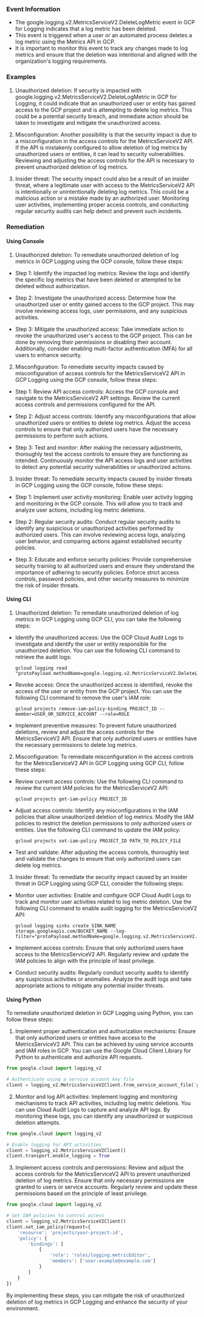 
### Event Information

- The google.logging.v2.MetricsServiceV2.DeleteLogMetric event in GCP for Logging indicates that a log metric has been deleted.
- This event is triggered when a user or an automated process deletes a log metric using the Metrics API in GCP.
- It is important to monitor this event to track any changes made to log metrics and ensure that the deletion was intentional and aligned with the organization's logging requirements.


### Examples

1. Unauthorized deletion: If security is impacted with google.logging.v2.MetricsServiceV2.DeleteLogMetric in GCP for Logging, it could indicate that an unauthorized user or entity has gained access to the GCP project and is attempting to delete log metrics. This could be a potential security breach, and immediate action should be taken to investigate and mitigate the unauthorized access.

2. Misconfiguration: Another possibility is that the security impact is due to a misconfiguration in the access controls for the MetricsServiceV2 API. If the API is mistakenly configured to allow deletion of log metrics by unauthorized users or entities, it can lead to security vulnerabilities. Reviewing and adjusting the access controls for the API is necessary to prevent unauthorized deletion of log metrics.

3. Insider threat: The security impact could also be a result of an insider threat, where a legitimate user with access to the MetricsServiceV2 API is intentionally or unintentionally deleting log metrics. This could be a malicious action or a mistake made by an authorized user. Monitoring user activities, implementing proper access controls, and conducting regular security audits can help detect and prevent such incidents.

### Remediation

#### Using Console

1. Unauthorized deletion: To remediate unauthorized deletion of log metrics in GCP Logging using the GCP console, follow these steps:

- Step 1: Identify the impacted log metrics: Review the logs and identify the specific log metrics that have been deleted or attempted to be deleted without authorization.

- Step 2: Investigate the unauthorized access: Determine how the unauthorized user or entity gained access to the GCP project. This may involve reviewing access logs, user permissions, and any suspicious activities.

- Step 3: Mitigate the unauthorized access: Take immediate action to revoke the unauthorized user's access to the GCP project. This can be done by removing their permissions or disabling their account. Additionally, consider enabling multi-factor authentication (MFA) for all users to enhance security.

2. Misconfiguration: To remediate security impacts caused by misconfiguration of access controls for the MetricsServiceV2 API in GCP Logging using the GCP console, follow these steps:

- Step 1: Review API access controls: Access the GCP console and navigate to the MetricsServiceV2 API settings. Review the current access controls and permissions configured for the API.

- Step 2: Adjust access controls: Identify any misconfigurations that allow unauthorized users or entities to delete log metrics. Adjust the access controls to ensure that only authorized users have the necessary permissions to perform such actions.

- Step 3: Test and monitor: After making the necessary adjustments, thoroughly test the access controls to ensure they are functioning as intended. Continuously monitor the API access logs and user activities to detect any potential security vulnerabilities or unauthorized actions.

3. Insider threat: To remediate security impacts caused by insider threats in GCP Logging using the GCP console, follow these steps:

- Step 1: Implement user activity monitoring: Enable user activity logging and monitoring in the GCP console. This will allow you to track and analyze user actions, including log metric deletions.

- Step 2: Regular security audits: Conduct regular security audits to identify any suspicious or unauthorized activities performed by authorized users. This can involve reviewing access logs, analyzing user behavior, and comparing actions against established security policies.

- Step 3: Educate and enforce security policies: Provide comprehensive security training to all authorized users and ensure they understand the importance of adhering to security policies. Enforce strict access controls, password policies, and other security measures to minimize the risk of insider threats.

#### Using CLI

1. Unauthorized deletion: To remediate unauthorized deletion of log metrics in GCP Logging using GCP CLI, you can take the following steps:

- Identify the unauthorized access: Use the GCP Cloud Audit Logs to investigate and identify the user or entity responsible for the unauthorized deletion. You can use the following CLI command to retrieve the audit logs:

  ```
  gcloud logging read "protoPayload.methodName=google.logging.v2.MetricsServiceV2.DeleteLogMetric"
  ```

- Revoke access: Once the unauthorized access is identified, revoke the access of the user or entity from the GCP project. You can use the following CLI command to remove the user's IAM role:

  ```
  gcloud projects remove-iam-policy-binding PROJECT_ID --member=USER_OR_SERVICE_ACCOUNT --role=ROLE
  ```

- Implement preventive measures: To prevent future unauthorized deletions, review and adjust the access controls for the MetricsServiceV2 API. Ensure that only authorized users or entities have the necessary permissions to delete log metrics.

2. Misconfiguration: To remediate misconfiguration in the access controls for the MetricsServiceV2 API in GCP Logging using GCP CLI, follow these steps:

- Review current access controls: Use the following CLI command to review the current IAM policies for the MetricsServiceV2 API:

  ```
  gcloud projects get-iam-policy PROJECT_ID
  ```

- Adjust access controls: Identify any misconfigurations in the IAM policies that allow unauthorized deletion of log metrics. Modify the IAM policies to restrict the deletion permissions to only authorized users or entities. Use the following CLI command to update the IAM policy:

  ```
  gcloud projects set-iam-policy PROJECT_ID PATH_TO_POLICY_FILE
  ```

- Test and validate: After adjusting the access controls, thoroughly test and validate the changes to ensure that only authorized users can delete log metrics.

3. Insider threat: To remediate the security impact caused by an insider threat in GCP Logging using GCP CLI, consider the following steps:

- Monitor user activities: Enable and configure GCP Cloud Audit Logs to track and monitor user activities related to log metric deletion. Use the following CLI command to enable audit logging for the MetricsServiceV2 API:

  ```
  gcloud logging sinks create SINK_NAME storage.googleapis.com/BUCKET_NAME --log-filter="protoPayload.methodName=google.logging.v2.MetricsServiceV2.DeleteLogMetric"
  ```

- Implement access controls: Ensure that only authorized users have access to the MetricsServiceV2 API. Regularly review and update the IAM policies to align with the principle of least privilege.

- Conduct security audits: Regularly conduct security audits to identify any suspicious activities or anomalies. Analyze the audit logs and take appropriate actions to mitigate any potential insider threats.

#### Using Python

To remediate unauthorized deletion in GCP Logging using Python, you can follow these steps:

1. Implement proper authentication and authorization mechanisms: Ensure that only authorized users or entities have access to the MetricsServiceV2 API. This can be achieved by using service accounts and IAM roles in GCP. You can use the Google Cloud Client Library for Python to authenticate and authorize API requests.

```python
from google.cloud import logging_v2

# Authenticate using a service account key file
client = logging_v2.MetricsServiceV2Client.from_service_account_file('path/to/service_account_key.json')
```

2. Monitor and log API activities: Implement logging and monitoring mechanisms to track API activities, including log metric deletions. You can use Cloud Audit Logs to capture and analyze API logs. By monitoring these logs, you can identify any unauthorized or suspicious deletion attempts.

```python
from google.cloud import logging_v2

# Enable logging for API activities
client = logging_v2.MetricsServiceV2Client()
client.transport.enable_logging = True
```

3. Implement access controls and permissions: Review and adjust the access controls for the MetricsServiceV2 API to prevent unauthorized deletion of log metrics. Ensure that only necessary permissions are granted to users or service accounts. Regularly review and update these permissions based on the principle of least privilege.

```python
from google.cloud import logging_v2

# Set IAM policies to control access
client = logging_v2.MetricsServiceV2Client()
client.set_iam_policy(request={
    'resource': 'projects/your-project-id',
    'policy': {
        'bindings': [
            {
                'role': 'roles/logging.metricEditor',
                'members': ['user:example@example.com']
            }
        ]
    }
})
```

By implementing these steps, you can mitigate the risk of unauthorized deletion of log metrics in GCP Logging and enhance the security of your environment.

